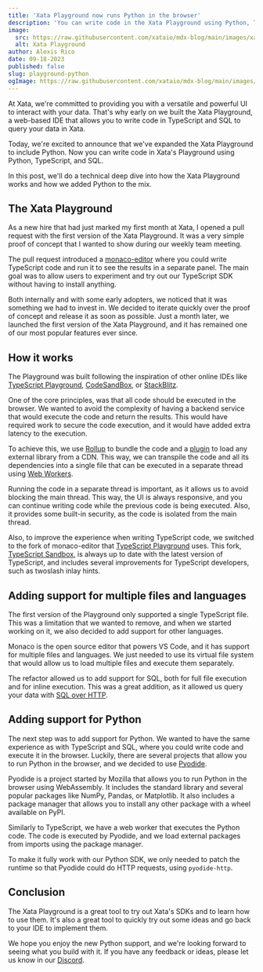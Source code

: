 ```yaml
---
title: 'Xata Playground now runs Python in the browser'
description: 'You can write code in the Xata Playground using Python, TypeScript, and SQL.'
image:
  src: https://raw.githubusercontent.com/xataio/mdx-blog/main/images/xata-python-logos.png
  alt: Xata Playground
author: Alexis Rico
date: 09-18-2023
published: false
slug: playground-python
ogImage: https://raw.githubusercontent.com/xataio/mdx-blog/main/images/xata-python-logos.png
---
```


At Xata, we're committed to providing you with a versatile and powerful UI to interact with your data. That's why early on we built the Xata Playground, a web-based IDE that allows you to write code in TypeScript and SQL to query your data in Xata.

Today, we're excited to announce that we've expanded the Xata Playground to include Python. Now you can write code in Xata's Playground using Python, TypeScript, and SQL.

In this post, we'll do a technical deep dive into how the Xata Playground works and how we added Python to the mix.

## The Xata Playground

As a new hire that had just marked my first month at Xata, I opened a pull request with the first version of the Xata Playground. It was a very simple proof of concept that I wanted to show during our weekly team meeting.

The pull request introduced a [monaco-editor](https://microsoft.github.io/monaco-editor/) where you could write TypeScript code and run it to see the results in a separate panel. The main goal was to allow users to experiment and try out our TypeScript SDK without having to install anything.

Both internally and with some early adopters, we noticed that it was something we had to invest in. We decided to iterate quickly over the proof of concept and release it as soon as possible. Just a month later, we launched the first version of the Xata Playground, and it has remained one of our most popular features ever since.

<ArticleImage
  src="https://raw.githubusercontent.com/xataio/mdx-blog/main/images/playground-v1.png"
  width="800"
  height="440"
  alt="Screenshot of the first version of the Xata Playground"
  caption="Xata Playground proof of concept"
/>

## How it works

The Playground was built following the inspiration of other online IDEs like [TypeScript Playground](https://www.typescriptlang.org/play), [CodeSandBox](https://codesandbox.io/), or [StackBlitz](https://stackblitz.com/).

One of the core principles, was that all code should be executed in the browser. We wanted to avoid the complexity of having a backend service that would execute the code and return the results. This would have required work to secure the code execution, and it would have added extra latency to the execution.

To achieve this, we use [Rollup](https://rollupjs.org) to bundle the code and a [plugin](https://github.com/SferaDev/rollup-plugin-import-cdn) to load any external library from a CDN. This way, we can transpile the code and all its dependencies into a single file that can be executed in a separate thread using [Web Workers](https://developer.mozilla.org/en-US/docs/Web/API/Web_Workers_API/Using_web_workers).

Running the code in a separate thread is important, as it allows us to avoid blocking the main thread. This way, the UI is always responsive, and you can continue writing code while the previous code is being executed. Also, it provides some built-in security, as the code is isolated from the main thread.

Also, to improve the experience when writing TypeScript code, we switched to the fork of monaco-editor that [TypeScript Playground](https://www.typescriptlang.org/play) uses. This fork, [TypeScript Sandbox](https://www.typescriptlang.org/dev/sandbox/), is always up to date with the latest version of TypeScript, and includes several improvements for TypeScript developers, such as twoslash inlay hints.

<ArticleImage
  src="https://raw.githubusercontent.com/xataio/mdx-blog/main/images/playground-v2.png"
  width="800"
  height="440"
  alt="Screenshot of the second version of the Xata Playground"
  caption="Xata Playground after a UI redesign"
/>

## Adding support for multiple files and languages

The first version of the Playground only supported a single TypeScript file. This was a limitation that we wanted to remove, and when we started working on it, we also decided to add support for other languages.

Monaco is the open source editor that powers VS Code, and it has support for multiple files and languages. We just needed to use its virtual file system that would allow us to load multiple files and execute them separately.

The refactor allowed us to add support for SQL, both for full file execution and for inline execution. This was a great addition, as it allowed us query your data with [SQL over HTTP](https://xata.io/blog/sql-over-http).

## Adding support for Python

The next step was to add support for Python. We wanted to have the same experience as with TypeScript and SQL, where you could write code and execute it in the browser. Luckily, there are several projects that allow you to run Python in the browser, and we decided to use [Pyodide](https://pyodide.org).

Pyodide is a project started by Mozilla that allows you to run Python in the browser using WebAssembly. It includes the standard library and several popular packages like NumPy, Pandas, or Matplotlib. It also includes a package manager that allows you to install any other package with a wheel available on PyPI.

Similarly to TypeScript, we have a web worker that executes the Python code. The code is executed by Pyodide, and we load external packages from imports using the package manager.

To make it fully work with our Python SDK, we only needed to patch the runtime so that Pyodide could do HTTP requests, using `pyodide-http`.

<ArticleImage
  src="https://raw.githubusercontent.com/xataio/mdx-blog/py-play/images/playground-v3.png"
  width="800"
  height="440"
  alt="Screenshot of the third version of the Xata Playground"
  caption="Current Xata Playground with Python support"
/>

## Conclusion

The Xata Playground is a great tool to try out Xata's SDKs and to learn how to use them. It's also a great tool to quickly try out some ideas and go back to your IDE to implement them.

We hope you enjoy the new Python support, and we're looking forward to seeing what you build with it. If you have any feedback or ideas, please let us know in our [Discord](/discord).
